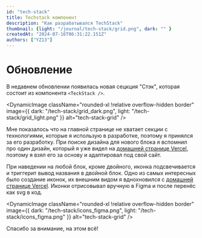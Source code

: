 ```yaml
---
id: "tech-stack"
title: Techstack компонент
description: "Как разрабатывался TechStack"
thumbnail: {light: "/journal/tech-stack/grid.png", dark: "" }
createdAt: "2024-07-16T06:31:22.151Z"
authors: ["YZ13"]
---
```


# Обновление

В недавнем обновлении появилась новая сецкция "Стэк", которая состоит из компонента `<TeckStack />`.

<DynamicImage
  className="rounded-xl !relative overflow-hidden border"
  image={{
    dark: "/tech-stack/grid_dark.png",
    light: "/tech-stack/grid_light.png"
  }}
  alt="tech-stack-grid"
/>

Мне показалось что на главной странице не хватает секции с технологиями, которые я использую в разработке, поэтому я принялся за его разработку.
При поиске дизайна для нового блока я вспомнил про один дизайн, который я уже видел на [домашней странице Vercel](https://vercel.com/home), поэтому я взял его за основу и адаптировал под свой сайт.

<TechStack />

При наведении на любой блок, кроме двойного, иконка подсвечивается и триггерит вывод названия в двойной блок.
Одно из самых интересных было создание иконок, их внешним видом я вднохновился с [домашней странице Vercel](https://vercel.com/home).
Иконки отрисовывал вручную в Figma и после перенёс как svg в код.

<DynamicImage
  className="rounded-xl !relative overflow-hidden border"
  image={{
    dark: "/tech-stack/icons_figma.png",
    light: "/tech-stack/icons_figma.png"
  }}
  alt="tech-stack-grid"
/>

Спасибо за внимание, на этом всё!